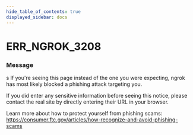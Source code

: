 ```yaml
---
hide_table_of_contents: true
displayed_sidebar: docs
---
```



# ERR_NGROK_3208

### Message

s
If you're seeing this page instead of the one you were expecting, ngrok has most likely blocked a phishing attack targeting you.

If you did enter any sensitive information before seeing this notice, please contact the real site by directly entering their URL in your browser.

Learn more about how to protect yourself from phishing scams:
https://consumer.ftc.gov/articles/how-recognize-and-avoid-phishing-scams

<ErrorDetails error="err_ngrok_3208" />
